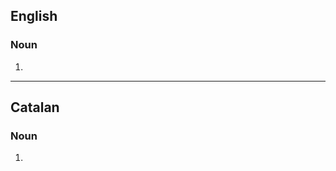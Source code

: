 ==English==

===Noun===
{{head|en|noun form}}

# {{plural of|en|pinyon}}

----

==Catalan==

===Noun===
{{head|ca|noun form}}

# {{plural of|ca|pinyó}}